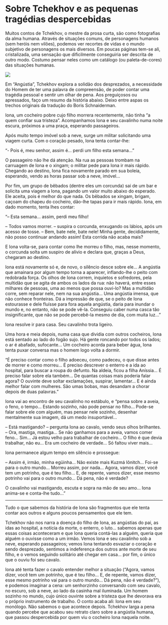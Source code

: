 # Sobre Tchekhov e as pequenas tragédias despercebidas

Muitos contos de Tchekhov, o mestre da prosa curta, são como fotografias da alma humana. Através de situações comuns, de personagens humanos (sem heróis nem vilões), podemos ver recortes de vidas e o mundo subjetivo de personagens os mais diversos. Em poucas páginas tem-se ali, cristalizada, uma sensação que dificilmente conseguiria ser descrita de outro modo. Costumo pensar neles como um catálogo (ou paleta-de-cores) das situações humanas.

![](angustia.jpg)

Em "Angústia", Tchekhov explora a solidão dos desprezados, a necessidade do Homem de ter uma palavra de compreensão, de poder contar uma tragédia pessoal e sentir um olhar de pena. Aos preguiçosos ou apressados, faço um resumo da história abaixo. Deixo entre aspas os trechos originais da tradução do Boris Schnaiderman.

Iona, um cocheiro pobre cujo filho morrera recentemente, não tinha "a quem confiar sua tristeza". Acompanhamos Iona e seu cavalinho numa noite escura, próximos a uma praça, esperando passageiros.

Após muito tempo imóvel sob a neve, surge um militar solicitando uma viagem curta. Com o coração pesado, Iona tenta contar-lhe:

"- Pois é, meu senhor, assim é... perdi um filho esta semana..."

O passageiro não lhe dá atenção. Na rua as pessoas trombam na carruagem de Iona e o xingam; o militar pede para Iona ir mais rápido. Chegando ao destino, Iona fica novamente parado em sua boleia, esperando, vendo as horas passar sob a neve, imóvel... 

Por fim, um grupo de bêbados (dentre eles um corcunda) sai de um bar e solicita uma viagem a Iona, pagando um valor muito abaixo do esperado. Ele aceita, pois é melhor do que nada. Os bêbados se xingam, brigam, caçoam do chapeu do cocheiro, dão-lhe tapas para ir mais rápido. Iona, em dado momento, tenta lhes contar:

"– Esta semana… assim, perdi meu filho!

– Todos vamos morrer. – suspira o corcunda, enxugando os lábios, após um acesso de tosse. – Bem, bate nele, bate nele! Minha gente, decididamente, não posso continuar andando assim! Esta corrida não acaba mais?

E Iona volta-se, para contar como lhe morreu o filho, mas, nesse momento, o corcunda solta um suspiro de alívio e declara que, graças a Deus, chegaram ao destino.

Iona está novamente só e, de novo, o silêncio desce sobre ele… A angústia que amainara por algum tempo torna a aparecer, inflando-lhe o peito com redobrada força. Os olhos de Iona correm, inquietos e sofredores, pela multidão que se agita de ambos os lados da rua: não haverá, entre esses milhares de pessoas, uma ao menos que possa ouvi-lo? Mas a multidão corre, sem reparar nele, nem na sua angústia… Uma angústia imensa, que não conhece fronteiras. Dá a impressão de que, se o peito de Iona estourasse e dele fluísse para fora aquela angústia, daria para inundar o mundo e, no entanto, não se pode vê-la. Conseguiu caber numa casca tão insignificante, que não se pode percebê-la mesmo de dia, com muita luz…"

Iona resolve ir para casa. Seu cavalinho trota ligeiro.

Uma hora e meia depois, numa casa que dividia com outros cocheiros, Iona está sentado ao lado do fogão sujo. Há gente roncando por todos os lados; o ar é abafado, sufocante... Um cocheiro acorda para beber água, Iona tenta puxar conversa mas o homem logo volta a dormir.

"É preciso contar como o filho adoeceu, como padeceu, o que disse antes de morrer e como morreu… É preciso descrever o enterro e a ida ao hospital, para buscar a roupa do defunto. Na aldeia, ficou a filha Aníssia… É preciso falar sobre ela também… De quantas coisas mais poderia falar agora? O ouvinte deve soltar exclamações, suspirar, lamentar… E é ainda melhor falar com mulheres. São umas bobas, mas desandam a chorar depois de duas palavras."

Iona vai ao encontro de seu cavalinho no estábulo, e "pensa sobre a aveia, o feno, o tempo… Estando sozinho, não pode pensar no filho… Pode-se falar sobre ele com alguém, mas pensar nele sozinho, desenhar mentalmente sua imagem, dá um medo insuportável…

– Está mastigando? – pergunta Iona ao cavalo, vendo seus olhos brilhantes. – Ora, mastiga, mastiga… Se não ganhamos para a aveia, vamos comer feno… Sim… Já estou velho para trabalhar de cocheiro… O filho é que devia trabalhar, não eu… Era um cocheiro de verdade… Só faltou viver mais…

Iona permanece algum tempo em silêncio e prossegue:

– Assim é, irmão, minha egüinha… Não existe mais Kuzmá Iônitch… Foi-se para o outro mundo… Morreu assim, por nada… Agora, vamos dizer, você tem um potrinho, que é teu filho… E, de repente, vamos dizer, esse mesmo potrinho vai para o outro mundo… Dá pena, não é verdade?

O cavalinho vai mastigando, escuta e sopra na mão de seu amo… Iona anima-se e conta-lhe tudo…"

---

Tudo o que sabemos da história de Iona são fragmentos que ele tenta contar aos outros e alguns poucos pensamentos que ele tem. 

Tchekhov não nos narra a doença do filho de Iona, as angústias do pai, as idas ao hospital, a notícia da morte, o enterro, o luto... sabemos apenas que essas coisas aconteceram e que Iona queria contá-las a alguém, queria que alguém o ouvisse como a um irmão. Vemos Iona e seu cavalinho sob a neve, esperando passageiros; vemos Iona tentando esvaziar o coração e sendo desprezado, sentimos a indeferença dos outros ante morte de seu filho, e o vemos seguindo solitário até chegar em casa... por fim, o único que o ouviu foi seu cavalo.

Iona até tenta fazer o cavalo entender melhor a situação ("Agora, vamos dizer, você tem um potrinho, que é teu filho… E, de repente, vamos dizer, esse mesmo potrinho vai para o outro mundo… Dá pena, não é verdade?"), e podemos imaginar a cena: um senhorzinho conversando com seu cavalo, no escuro, sob a neve, ao lado da casinha mal iluminada. Um homem sozinho no mundo, cujo único ouvinte sobre a tristeza que lhe devorava era o próprio instrumento de trabalho. O conto acaba ali: Iona em seu monólogo. Não sabemos o que acontece depois. Tchekhov larga a pena quando percebe que acabou seu retrato claro sobre a angústia humana, que passou despercebida por quem viu o cocheiro Iona naquela noite.
